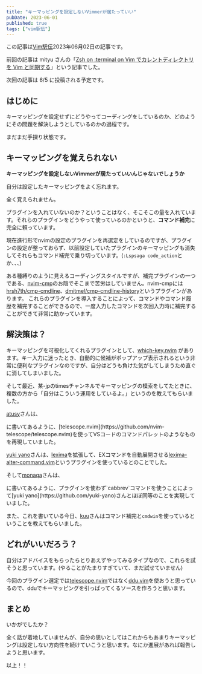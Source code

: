 ```yaml
---
title: "キーマッピングを設定しないVimmerが居たっていい"
pubDate: 2023-06-01
published: true
tags: ["vim駅伝"]
---
```



この記事は[Vim駅伝](https://vim-jp.org/ekiden/)2023年06月02日の記事です。

前回の記事は mityu さんの「[Zsh on :terminal on Vim でカレントディレクトリを Vim と同期する](https://zenn.dev/vim_jp/articles/sync-cwd-zsh-on-vim)」という記事でした。

次回の記事は 6/5 に投稿される予定です。

## はじめに

キーマッピングを設定せずにどうやってコーディングをしているのか、どのようにその問題を解決しようとしているのかの過程です。

まだまだ手探り状態です。

## キーマッピングを覚えられない

**キーマッピングを設定しないVimmerが居たっていいんじゃないでしょうか**

自分は設定したキーマッピングをよく忘れます。

全く覚えられません。

プラグインを入れていないのか？ということはなく、そこそこの量を入れています。それらのプラグインをどうやって使っているのかというと、**コマンド補完**に完全に頼っています。

現在進行形でnvimの設定のプラグインを再選定をしているのですが、プラグインの設定が整っておらず、以前設定していたプラグインのキーマッピングも消失してそれらもコマンド補完で乗り切っています。(`:Lspsaga code_action`とか、、、)

ある種縛りのように見えるコーディングスタイルですが、補完プラグインの一つである、[nvim-cmp](https://github.com/hrsh7th/nvim-cmp)のお陰でそこまで苦労はしていません。nvim-cmpには[hrsh7th/cmp-cmdline](https://github.com/hrsh7th/cmp-cmdline)、[dmitmel/cmp-cmdline-history](https://github.com/dmitmel/cmp-cmdline-history)というプラグインがあります。 これらのプラグインを導入することによって、コマンドやコマンド履歴を補完することができるので、一度入力したコマンドを次回入力時に補完することができて非常に助かっています。

## 解決策は？

キーマッピングを可視化してくれるプラグインとして、[which-key.nvim](https://github.com/folke/which-key.nvim) があります。キー入力に迷ったとき、自動的に候補がポップアップ表示されるという非常に便利なプラグインなのですが、自分はどうも負けた気がしてしまうため直ぐに消してしまいました。

そして最近、某-jpのtimesチャンネルでキーマッピングの模索をしてたときに、複数の方から「自分はこういう運用をしているよ。」というのを教えてもらいました。

[atusy](https://github.com/atusy)さんは、

<OG url="https://blog.atusy.net/2022/11/03/telescope-as-command-pallete" />
に書いてあるように、[telescope.nvim](https://github.com/nvim-telescope/telescope.nvim)を使ってVSコードのコマンドパレットのようなものを再現していました。

[yuki yano](https://github.com/yuki-yano)さんは、[lexima](https://github.com/cohama/lexima.vim)を拡張して、EXコマンドを自動展開させる[lexima-alter-command.vim](https://github.com/yuki-yano/lexima-alter-command.vim)というプラグインを使っているとのことでした。

そして[monaqa](https://github.com/monaqa)さんは、

<OG url="https://zenn.dev/monaqa/articles/2020-12-22-vim-abbrev" />
に書いてあるように、プラグインを使わず`cabbrev`コマンドを使うことによって[yuki yano](https://github.com/yuki-yano)さんとほぼ同等のことを実現していました。

また、これを書いている今日、[kuu](https://github.com/kuuote)さんはコマンド補完と`cmdwin`を使っているということを教えてもらいました。

## どれがいいだろう？

自分はアドバイスをもらったらとりあえずやってみるタイプなので、これらを試そうと思っています。(やることがたまりすぎていて、まだ試せていません)

今回のプラグイン選定では[telescope.nvim](https://github.com/nvim-telescope/telescope.nvim)ではなく[ddu.vim](https://github.com/Shougo/ddu.vim)を使おうと思っているので、dduでキーマッピングを引っぱってくるソースを作ろうと思います。

## まとめ

いかがでしたか？

全く話が着地していませんが、自分の思いとしてはこれからもあまりキーマッピングは設定しない方向性を続けていこうと思います。なにか進展があれば報告しようと思います。

以上！！
